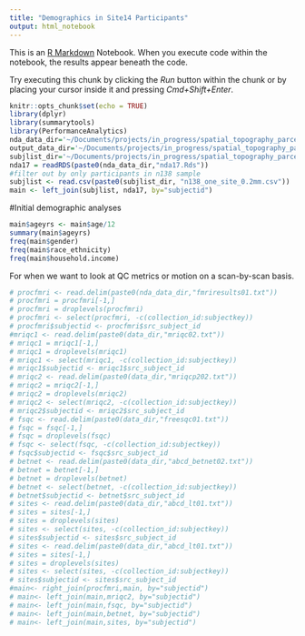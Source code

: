 ```yaml
---
title: "Demographics in Site14 Participants"
output: html_notebook
---
```


This is an [R Markdown](http://rmarkdown.rstudio.com) Notebook. When you execute code within the notebook, the results appear beneath the code. 

Try executing this chunk by clicking the *Run* button within the chunk or by placing your cursor inside it and pressing *Cmd+Shift+Enter*. 

```r
knitr::opts_chunk$set(echo = TRUE)
library(dplyr)
library(summarytools)
library(PerformanceAnalytics)
nda_data_dir='~/Documents/projects/in_progress/spatial_topography_parcellations_ABCD/code/analysis-nda17/data/'
output_data_dir='~/Documents/projects/in_progress/spatial_topography_parcellations_ABCD/data/subjData/'
subjlist_dir='~/Documents/projects/in_progress/spatial_topography_parcellations_ABCD/data/subjLists/'
nda17 = readRDS(paste0(nda_data_dir,"nda17.Rds"))
#filter out by only participants in n138 sample
subjlist <- read.csv(paste0(subjlist_dir, "n138_one_site_0.2mm.csv"))
main <- left_join(subjlist, nda17, by="subjectid")
```

#Initial demographic analyses
```r
main$ageyrs <- main$age/12
summary(main$ageyrs)
freq(main$gender)
freq(main$race_ethnicity)
freq(main$household.income)
```


For when we want to look at QC metrics or motion on a scan-by-scan basis.
```r
# procfmri <- read.delim(paste0(nda_data_dir,"fmriresults01.txt"))
# procfmri = procfmri[-1,]
# procfmri = droplevels(procfmri)
# procfmri <- select(procfmri, -c(collection_id:subjectkey))
# procfmri$subjectid <- procfmri$src_subject_id
#mriqc1 <- read.delim(paste0(data_dir,"mriqc02.txt"))
# mriqc1 = mriqc1[-1,]
# mriqc1 = droplevels(mriqc1)
# mriqc1 <- select(mriqc1, -c(collection_id:subjectkey))
# mriqc1$subjectid <- mriqc1$src_subject_id
# mriqc2 <- read.delim(paste0(data_dir,"mriqcp202.txt"))
# mriqc2 = mriqc2[-1,]
# mriqc2 = droplevels(mriqc2)
# mriqc2 <- select(mriqc2, -c(collection_id:subjectkey))
# mriqc2$subjectid <- mriqc2$src_subject_id
# fsqc <- read.delim(paste0(data_dir,"freesqc01.txt"))
# fsqc = fsqc[-1,]
# fsqc = droplevels(fsqc)
# fsqc <- select(fsqc, -c(collection_id:subjectkey))
# fsqc$subjectid <- fsqc$src_subject_id
# betnet <- read.delim(paste0(data_dir,"abcd_betnet02.txt"))
# betnet = betnet[-1,]
# betnet = droplevels(betnet)
# betnet <- select(betnet, -c(collection_id:subjectkey))
# betnet$subjectid <- betnet$src_subject_id
# sites <- read.delim(paste0(data_dir,"abcd_lt01.txt"))
# sites = sites[-1,]
# sites = droplevels(sites)
# sites <- select(sites, -c(collection_id:subjectkey))
# sites$subjectid <- sites$src_subject_id
# sites <- read.delim(paste0(data_dir,"abcd_lt01.txt"))
# sites = sites[-1,]
# sites = droplevels(sites)
# sites <- select(sites, -c(collection_id:subjectkey))
# sites$subjectid <- sites$src_subject_id
#main<- right_join(procfmri,main, by="subjectid")
# main<- left_join(main,mriqc2, by="subjectid")
# main<- left_join(main,fsqc, by="subjectid")
# main<- left_join(main,betnet, by="subjectid")
# main<- left_join(main,sites, by="subjectid")
```